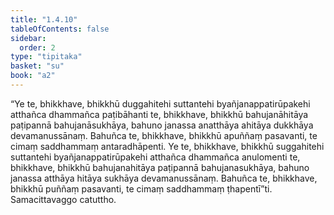 ```yaml
---
title: "1.4.10"
tableOfContents: false
sidebar:
  order: 2
type: "tipitaka"
basket: "su"
book: "a2"
---
```



<DynamicBreadcrumb />

<Division number="42" book="a2" bookNo="15" page="70">

<Paragraph number="103" book="a2">
“Ye te, bhikkhave, bhikkhū duggahitehi suttantehi byañjanappatirūpakehi atthañca dhammañca paṭibāhanti te, bhikkhave, bhikkhū bahujanāhitāya paṭipannā bahujanāsukhāya, bahuno janassa anatthāya ahitāya dukkhāya devamanussānaṃ. Bahuñca te, bhikkhave, bhikkhū apuññaṃ pasavanti, te cimaṃ saddhammaṃ antaradhāpenti.
</Paragraph>

<Paragraph number="104" book="a2">
Ye te, bhikkhave, bhikkhū suggahitehi suttantehi byañjanappatirūpakehi atthañca dhammañca anulomenti te, bhikkhave, bhikkhū bahujanahitāya paṭipannā bahujanasukhāya, bahuno janassa atthāya hitāya sukhāya devamanussānaṃ. Bahuñca te, bhikkhave, bhikkhū puññaṃ pasavanti, te cimaṃ saddhammaṃ ṭhapentī”ti.

</Paragraph>
</Division>

<Paragraph number="105" type="center" book="a2">
Samacittavaggo catuttho.
</Paragraph>
